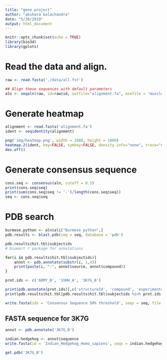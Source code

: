 ```yaml
---
title: "gene project"
author: "akshara balachandra"
date: "5/30/2019"
output: html_document
---
```


```r
knitr::opts_chunk$set(echo = TRUE)
library(bio3d)
library(gplots)
```

# Read the data and align.
```r
raw <- read.fasta('./data/all.fst')

## Align these sequences with default parameters
aln <- seqaln(raw, id=raw$id, outfile="alignment.fa", exefile = 'muscle')
```

# Generate heatmap

```r
alignment <- read.fasta('alignment.fa')
ident <- seqidentity(alignment)

png('img/heatmap.png', width = 1000, height = 1000)
heatmap.2(ident, key=FALSE, symkey=FALSE, density.info="none", trace="none", margins = c(21, 21), cexRow = 2, cexCol = 2)
dev.off()
```

# Generate consensus sequence
```r
cons.seq <- consensus(aln, cutoff = 0.5)
print(cons.seq$seq)
print(sum(cons.seq$seq != '-')/length(cons.seq$seq))
seq <- cons.seq$seq
```

# PDB search
```r
burmese.python <- aln$ali["Burmese_python",]
pdb.results <- blast.pdb(seq = seq, database = 'pdb')

pdb.results$hit.tbl$subjectids
# biomart r package for annotations
```
```r
for(i in pdb.results$hit.tbl$subjectids){
    annot <- pdb.annotate(substr(i, 1,4))
    print(paste(i, ":", annot$source, annot$compound))
}

prot.ids <- c('6DMY_B', '1VHH_A', '3K7G_B')
```

```r
print(pdb.annotate(prot.ids)[,c('structureId', 'compound', 'experimentalTechnique', 'resolution', 'source')])
print(pdb.results$hit.tbl[pdb.results$hit.tbl$subjectids %in% prot.ids,c('subjectids','evalue', 'identity')])

write.fasta(ids = 'Consensus Sequence 50% threshold', seqs = seq, file = './consensus_seq.fasta')
```

## FASTA sequence for 3K7G
```r
annot <- pdb.annotate('3K7G_B')

indian.hedgehog <- annot$sequence
write.fasta(id = 'Indian_Hedgehog_Homo_sapiens', seqs = indian.hedgehog, file = 'indian_hedgehog.fasta')

get.pdb('3K7G_B')
```


